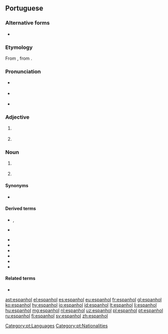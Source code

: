 ==Portuguese==

===Alternative forms===
* {{l/pt|hespanhol}} {{qualifier|obsolete}}

===Etymology===
From {{etyl|ML.|pt}} {{term/t|la|*Hispaniolus}}, from {{etyl|la|pt}} {{term|hispānus|lang=la}}.

===Pronunciation===
* {{a|Portugal}} {{IPA|/iʃpɐˈɲɔɫ/|/ʃpɐˈɲɔɫ/|lang=pt}}
* {{a|Brazil}} {{IPA|/es.pɐ.ɲɔw/|/is-/|/eʃ-/|/iʃ-/|lang=pt}}
* {{hyphenation|es|pa|nhol|lang=pt}}

===Adjective===
{{pt-adj|f=espanhola|pl=espanhóis|fpl=espanholas}}

# {{l/en|Spanish}} {{gloss|of, from or relating to Spain, its people or culture}}
# {{l/en|Spanish}} {{gloss|of or relating to the Spanish language}}

===Noun===
{{pt-noun|m|f=espanhola|pl=espanhóis}}

# {{l/en|Spaniard}} {{gloss|person from Spain}}
# {{label|pt|uncountable}} {{l/en|Spanish}} {{gloss|Romance language spoken in Spain and much of Latin America}}

====Synonyms====
* {{sense|Spanish language}} {{l/pt|castelhano}}

====Derived terms====
* {{l/pt|espanholinho}}, {{l/pt|espanholzinho}} {{qualifier|diminutives}}
* {{l/pt|espanholão}} {{qualifier|augmentatives}}
* {{l/pt|espanglês}}
* {{l/pt|espanholado}}
* {{l/pt|espanholice}}
* {{l/pt|espanholismo}}
* {{l/pt|espanholizar}}
* {{l/pt|portunhol}}

====Related terms====
* {{l/pt|Espanha}}

[[Category:pt:Languages]]
[[Category:pt:Nationalities]]

[[ast:espanhol]]
[[el:espanhol]]
[[es:espanhol]]
[[eu:espanhol]]
[[fr:espanhol]]
[[gl:espanhol]]
[[ko:espanhol]]
[[hy:espanhol]]
[[io:espanhol]]
[[id:espanhol]]
[[lt:espanhol]]
[[li:espanhol]]
[[hu:espanhol]]
[[mg:espanhol]]
[[nl:espanhol]]
[[uz:espanhol]]
[[pl:espanhol]]
[[pt:espanhol]]
[[ru:espanhol]]
[[fi:espanhol]]
[[sv:espanhol]]
[[zh:espanhol]]